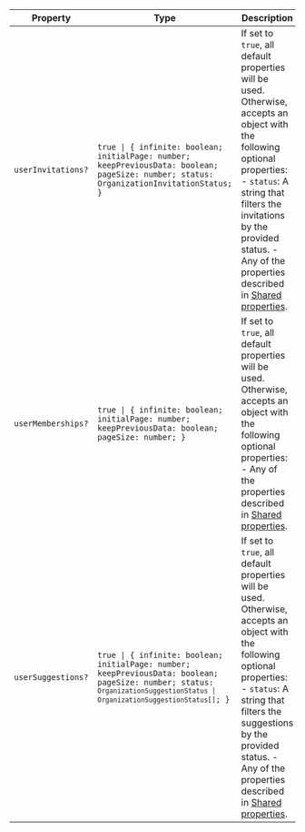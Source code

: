 | Property                                        | Type                                                                                                                                                                                                 | Description                                                                                                                                                                                                                                                                         |
| ----------------------------------------------- | ---------------------------------------------------------------------------------------------------------------------------------------------------------------------------------------------------- | ----------------------------------------------------------------------------------------------------------------------------------------------------------------------------------------------------------------------------------------------------------------------------------- |
| <a id="userinvitations"></a> `userInvitations?` | <code>true \| \{ infinite: boolean; initialPage: number; keepPreviousData: boolean; pageSize: number; status: OrganizationInvitationStatus; \}</code>                                                | If set to `true`, all default properties will be used. Otherwise, accepts an object with the following optional properties: - `status`: A string that filters the invitations by the provided status. - Any of the properties described in [Shared properties](#shared-properties). |
| <a id="usermemberships"></a> `userMemberships?` | <code>true \| \{ infinite: boolean; initialPage: number; keepPreviousData: boolean; pageSize: number; \}</code>                                                                                      | If set to `true`, all default properties will be used. Otherwise, accepts an object with the following optional properties: - Any of the properties described in [Shared properties](#shared-properties).                                                                           |
| <a id="usersuggestions"></a> `userSuggestions?` | <code>true \| \{ infinite: boolean; initialPage: number; keepPreviousData: boolean; pageSize: number; status: <code>OrganizationSuggestionStatus \| OrganizationSuggestionStatus[]</code>; \}</code> | If set to `true`, all default properties will be used. Otherwise, accepts an object with the following optional properties: - `status`: A string that filters the suggestions by the provided status. - Any of the properties described in [Shared properties](#shared-properties). |
